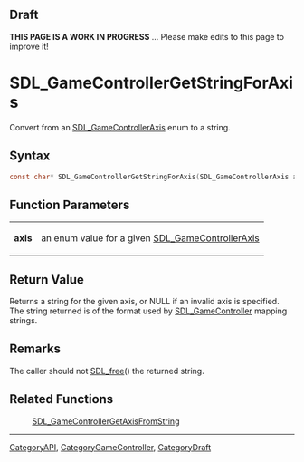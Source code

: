 
== Draft ==

'''THIS PAGE IS A WORK IN PROGRESS''' ... Please make edits to this page to improve it!


<!-- #*^*^*^*^*See https://wiki.libsdl.org/SGFunctions for details on editing this page*^*^*^*^* -->
= SDL_GameControllerGetStringForAxis =

Convert from an [[SDL_GameControllerAxis]] enum to a string.

== Syntax ==

<syntaxhighlight lang='c'>
const char* SDL_GameControllerGetStringForAxis(SDL_GameControllerAxis axis);
</syntaxhighlight>

== Function Parameters ==

{|
|'''axis'''
|an enum value for a given [[SDL_GameControllerAxis]]
|}

== Return Value ==

Returns a string for the given axis, or NULL if an invalid axis is
specified. The string returned is of the format used by
[[SDL_GameController]] mapping strings.

== Remarks ==

The caller should not [[SDL_free]]() the returned string.

== Related Functions ==

:[[SDL_GameControllerGetAxisFromString]]

----
[[CategoryAPI]], [[CategoryGameController]], [[CategoryDraft]]



